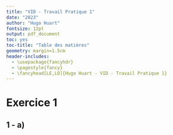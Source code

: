 ```yaml
---
title: "VID - Travail Pratique 1"
date: "2023"
author: "Hugo Huart"
fontsize: 12pt
output: pdf_document
toc: yes
toc-title: "Table des matières"
geometry: margin=1.5cm
header-includes:
  - \usepackage{fancyhdr}
  - \pagestyle{fancy}
  - \fancyhead[LE,LO]{Hugo Huart - VID - Travail Pratique 1}
---
```


\pagebreak
# Exercice 1

## 1 - a)
